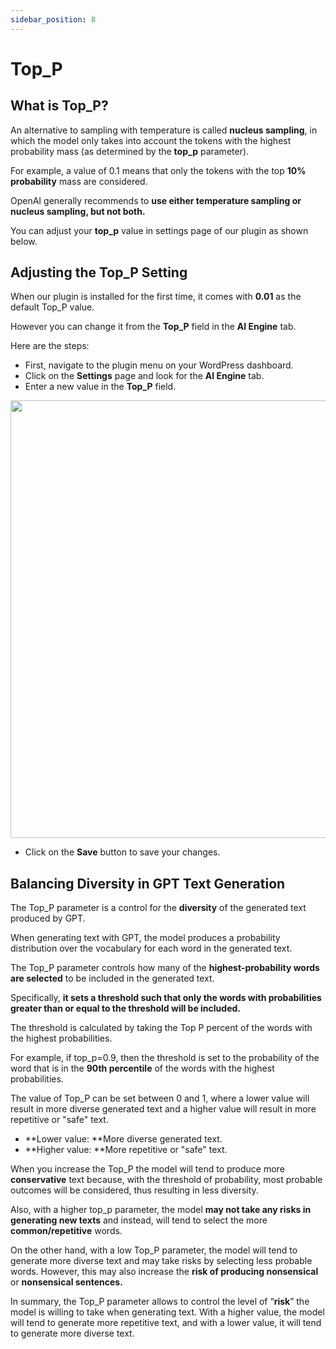 ```yaml
---
sidebar_position: 8
---
```



# Top_P

## What is Top_P?

An alternative to sampling with temperature is called **nucleus sampling**, in which the model only takes into account the tokens with the highest probability mass (as determined by the **top_p** parameter).

For example, a value of 0.1 means that only the tokens with the top **10% probability** mass are considered.

OpenAI generally recommends to **use either temperature sampling or nucleus sampling, but not both.**

You can adjust your **top_p** value in settings page of our plugin as shown below.

## Adjusting the Top_P Setting

When our plugin is installed for the first time, it comes with **0.01** as the default Top_P value.

However you can change it from the **Top_P** field in the **AI Engine** tab.

Here are the steps:

- First, navigate to the plugin menu on your WordPress dashboard.
- Click on the **Settings** page and look for the **AI Engine** tab.
- Enter a new value in the **Top_P** field.

<img src={TopP} width="700" />

- Click on the **Save** button to save your changes.

## Balancing Diversity in GPT Text Generation

The Top_P parameter is a control for the **diversity** of the generated text produced by GPT.

When generating text with GPT, the model produces a probability distribution over the vocabulary for each word in the generated text.

The Top_P parameter controls how many of the **highest-probability words are selected** to be included in the generated text.

Specifically, **it sets a threshold such that only the words with probabilities greater than or equal to the threshold will be included.**

The threshold is calculated by taking the Top P percent of the words with the highest probabilities.

For example, if top_p=0.9, then the threshold is set to the probability of the word that is in the **90th percentile** of the words with the highest probabilities.

The value of Top_P can be set between 0 and 1, where a lower value will result in more diverse generated text and a higher value will result in more repetitive or "safe" text.

- **Lower value: **More diverse generated text.
- **Higher value: **More repetitive or "safe" text.

When you increase the Top_P the model will tend to produce more **conservative** text because, with the threshold of probability, most probable outcomes will be considered, thus resulting in less diversity.

Also, with a higher top_p parameter, the model **may not take any risks in generating new texts** and instead, will tend to select the more **common/repetitive** words.

On the other hand, with a low Top_P parameter, the model will tend to generate more diverse text and may take risks by selecting less probable words. However, this may also increase the **risk of producing nonsensical** or **nonsensical sentences.**

In summary, the Top_P parameter allows to control the level of “**risk**” the model is willing to take when generating text. With a higher value, the model will tend to generate more repetitive text, and with a lower value, it will tend to generate more diverse text.